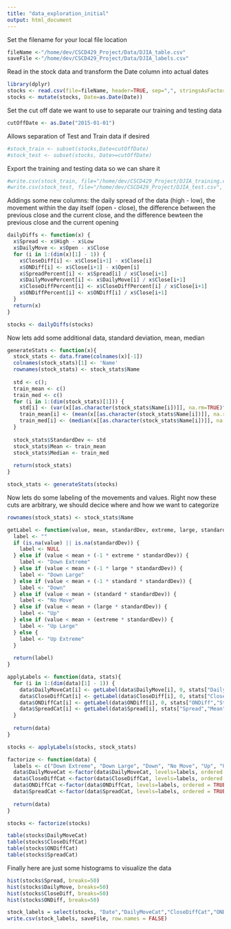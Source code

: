 ```yaml
---
title: "data_exploration_initial"
output: html_document
---
```


Set the filename for your local file location

```r
fileName <-"/home/dev/CSCD429_Project/Data/DJIA_table.csv"
saveFile <-"/home/dev/CSCD429_Project/Data/DJIA_labels.csv"
```

Read in the stock data and transform the Date column into actual dates
```r
library(dplyr)
stocks <- read.csv(file=fileName, header=TRUE, sep=",", stringsAsFactors = FALSE)
stocks <- mutate(stocks, Date=as.Date(Date))
```

Set the cut off date we want to use to separate our training and testing data
```r
cutOffDate <- as.Date("2015-01-01")
```

Allows separation of Test and Train data if desired
```r
#stock_train <- subset(stocks,Date<cutOffDate)
#stock_test <- subset(stocks, Date>=cutOffDate)
```

Export the training and testing data so we can share it
```r
#write.csv(stock_train, file="/home/dev/CSCD429_Project/DJIA_training.csv", row.names=FALSE, na="", sep=",")
#write.csv(stock_test, file="/home/dev/CSCD429_Project/DJIA_test.csv", row.names=FALSE, na="", sep=",")
```

Addings some new columns: the daily spread of the data (high - low), the movement within the day itself (open - close), the difference between the previous close and the current close, and the difference bewteen the previous close and the current opening
```r
dailyDiffs <- function(x) {
  x$Spread <- x$High - x$Low
  x$DailyMove <- x$Open - x$Close
  for (i in 1:(dim(x)[1] - 1)) {
    x$CloseDiff[i] <- x$Close[i+1] - x$Close[i]
    x$ONDiff[i] <- x$Close[i+1] - x$Open[i]
    x$SpreadPercent[i] <- x$Spread[i] / x$Close[i+1]
    x$DailyMovePercent[i] <- x$DailyMove[i] / x$Close[i+1]
    x$CloseDiffPercent[i] <- x$CloseDiffPercent[i] / x$Close[i+1]
    x$ONDiffPercent[i] <- x$ONDiff[i] / x$Close[i+1]
  }
  return(x)
}

stocks <- dailyDiffs(stocks)
```

Now lets add some additional data, standard deviation, mean, median
```r
generateStats <- function(x){
  stock_stats <- data.frame(colnames(x)[-1])
  colnames(stock_stats)[1] <- 'Name'
  rownames(stock_stats) <- stock_stats$Name
  
  std <- c();
  train_mean <- c()
  train_med <- c() 
  for (i in 1:(dim(stock_stats)[1])) {
    std[i] <- (var(x[[as.character(stock_stats$Name[i])]], na.rm=TRUE)^(1/2))
    train_mean[i] <- (mean(x[[as.character(stock_stats$Name[i])]], na.rm=TRUE))
    train_med[i] <- (median(x[[as.character(stock_stats$Name[i])]], na.rm=TRUE))
  }
  
  stock_stats$StandardDev <- std
  stock_stats$Mean <- train_mean
  stock_stats$Median <- train_med
  
  return(stock_stats)
}

stock_stats <- generateStats(stocks)
```

Now lets do some labeling of the movements and values. Right now these cuts are arbitrary, we should decice where and how we want to categorize
```r
rownames(stock_stats) <- stock_stats$Name

getLabel <- function(value, mean, standardDev, extreme, large, standard) {
  label <- ""
  if (is.na(value) || is.na(standardDev)) {
    label <- NULL
  } else if (value < mean + (-1 * extreme * standardDev)) {
    label <- "Down Extreme"
  } else if (value < mean + (-1 * large * standardDev)) {
    label <- "Down Large"
  } else if (value < mean + (-1 * standard * standardDev)) {
    label <- "Down"
  } else if (value < mean + (standard * standardDev)) {
    label <- "No Move"
  } else if (value < mean + (large * standardDev)) {
    label <- "Up"
  } else if (value < mean + (extreme * standardDev)) {
    label <- "Up Large"
  } else {
    label <- "Up Extreme"
  }
  
  return(label)
}

applyLabels <- function(data, stats){
  for (i in 1:(dim(data)[1] - 1)) {
    data$DailyMoveCat[i] <- getLabel(data$DailyMove[i], 0, stats["DailyMove","StandardDev"], 3, 1.5, 0.1)
    data$CloseDiffCat[i] <- getLabel(data$CloseDiff[i], 0, stats["CloseDiff","StandardDev"], 3, 1.5, 0.1)
    data$ONDiffCat[i] <- getLabel(data$ONDiff[i], 0, stats["ONDiff","StandardDev"], 3, 1.5, 0.1)
    data$SpreadCat[i] <- getLabel(data$Spread[i], stats["Spread","Mean"], stats["Spread","StandardDev"], 3, 1.5, 0.1)
  }
  
  return(data)
}

stocks <- applyLabels(stocks, stock_stats)
```


```r
factorize <- function(data) {
  labels <- c("Down Extreme", "Down Large", "Down", "No Move", "Up", "Up Large", "Up Extreme")
  data$DailyMoveCat <-factor(data$DailyMoveCat, levels=labels, ordered = TRUE)
  data$CloseDiffCat <-factor(data$CloseDiffCat, levels=labels, ordered = TRUE)
  data$ONDiffCat <-factor(data$ONDiffCat, levels=labels, ordered = TRUE)
  data$SpreadCat <-factor(data$SpreadCat, levels=labels, ordered = TRUE)
  
  return(data)
}

stocks <- factorize(stocks)

table(stocks$DailyMoveCat)
table(stocks$CloseDiffCat)
table(stocks$ONDiffCat)
table(stocks$SpreadCat)
```

Finally here are just some histograms to visualize the data

```r
hist(stocks$Spread, breaks=50)
hist(stocks$DailyMove, breaks=50)
hist(stocks$CloseDiff, breaks=50)
hist(stocks$ONDiff, breaks=50)
```

```r
stock_labels = select(stocks, "Date","DailyMoveCat","CloseDiffCat","ONDiffCat","SpreadCat")
write.csv(stock_labels, saveFile, row.names = FALSE)
```
